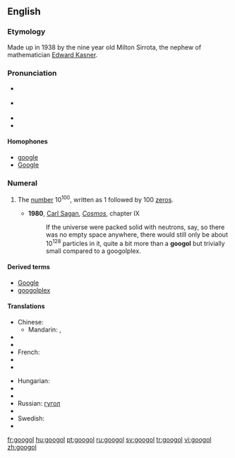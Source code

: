 {{was wotd|2009|January|23}}
==English==
{{wikipedia}}

===Etymology===
Made up in 1938 by the nine year old Milton Sirrota, the nephew of mathematician [[w:Edward Kasner|Edward Kasner]].

===Pronunciation===
* {{a|UK}} {{IPA|/ˈguː.gəl/|/ˈguː.gɒl/}}
* {{a|US}} {{IPA|/ˈgu.gəl/|/ˈgu.gɑl/}}
* {{audio|en-us-googol.ogg|Audio (US)}}
* {{rhymes|uːɡəl}}

====Homophones====
* [[google]]
* [[Google]]

===Numeral===
{{infl|en|numeral}}

# {{cardinal|lang=en}} The [[number]] 10<sup>100</sup>, written as 1 followed by 100 [[zero]]s.
#* '''1980''', [[w:Carl Sagan|Carl Sagan]], ''[[w:Cosmos (book)|Cosmos]]'', chapter IX
#*: If the universe were packed solid with neutrons, say, so there was no empty space anywhere, there would still only be about 10<sup>128</sup> particles in it, quite a bit more than a '''googol''' but trivially small compared to a googolplex.

====Derived terms====
* [[Google]]
* [[googolplex]]

====Translations====
{{trans-top|1 followed by 100 zeros}}
* Chinese:
** Mandarin: {{t-|cmn|古高爾|sc=Hani}}, {{t|cmn|古高尔|tr=gǔgāoěr|sc=Hani}}
* {{trreq|Dutch}}
* {{trreq|Finnish}}
* French: {{t+|fr|gogol|m}}
* {{trreq|German}}
* {{trreq|Greek}}
{{trans-mid}}
* Hungarian: {{t+|hu|googol}}
* {{trreq|Japanese}}
* {{trreq|Portuguese}}
* Russian: [[гугол]]
* {{trreq|Spanish}}
* Swedish: {{t+|sv|googol|c}}
* {{trreq|Thai}}
{{trans-bottom}}

[[fr:googol]]
[[hu:googol]]
[[pt:googol]]
[[ru:googol]]
[[sv:googol]]
[[tr:googol]]
[[vi:googol]]
[[zh:googol]]